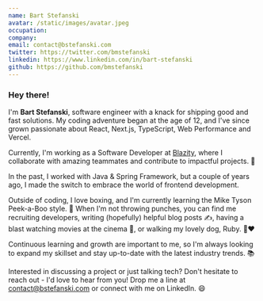 ```yaml
---
name: Bart Stefanski
avatar: /static/images/avatar.jpeg
occupation:
company:
email: contact@bstefanski.com
twitter: https://twitter.com/bmstefanski
linkedin: https://www.linkedin.com/in/bart-stefanski
github: https://github.com/bmstefanski
---
```


### Hey there!

I'm <strong>Bart Stefanski</strong>, software engineer with a knack for shipping good and fast solutions. My coding adventure began at the age of 12, and I've since grown passionate about React, Next.js, TypeScript, Web Performance and Vercel.

Currently, I'm working as a Software Developer at [Blazity](https://blazity.com?utm_source=bstefanski.com), where I collaborate with amazing teammates and contribute to impactful projects. 🚀

In the past, I worked with Java & Spring Framework, but a couple of years ago, I made the switch to embrace the world of frontend development.

Outside of coding, I love boxing, and I'm currently learning the Mike Tyson Peek-a-Boo style. 🥊 When I'm not throwing punches, you can find me recruiting developers, writing (hopefully) helpful blog posts ✍️, having a blast watching movies at the cinema 🍿, or walking my lovely dog, Ruby. 🐶❤️

Continuous learning and growth are important to me, so I'm always looking to expand my skillset and stay up-to-date with the latest industry trends. 📚

Interested in discussing a project or just talking tech? Don't hesitate to reach out - I'd love to hear from you! Drop me a line at contact@bstefanski.com or connect with me on LinkedIn. 😄

